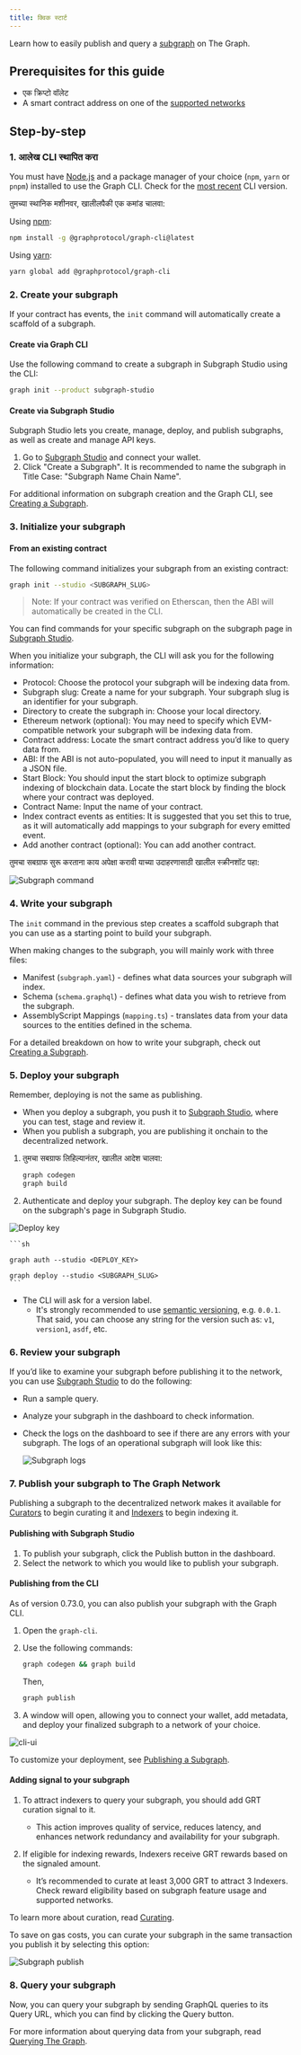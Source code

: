 ```yaml
---
title: क्विक स्टार्ट
---
```


Learn how to easily publish and query a [subgraph](/developing/developer-faqs/#1-what-is-a-subgraph) on The Graph.

## Prerequisites for this guide

- एक क्रिप्टो वॉलेट
- A smart contract address on one of the [supported networks](/developing/supported-networks/)

## Step-by-step

### 1. आलेख CLI स्थापित करा

You must have [Node.js](https://nodejs.org/) and a package manager of your choice (`npm`, `yarn` or `pnpm`) installed to use the Graph CLI. Check for the [most recent](https://github.com/graphprotocol/graph-tooling/releases?q=%40graphprotocol%2Fgraph-cli&expanded=true) CLI version.

तुमच्या स्थानिक मशीनवर, खालीलपैकी एक कमांड चालवा:

Using [npm](https://www.npmjs.com/):

```sh
npm install -g @graphprotocol/graph-cli@latest
```

Using [yarn](https://yarnpkg.com/):

```sh
yarn global add @graphprotocol/graph-cli
```

### 2. Create your subgraph

If your contract has events, the `init` command will automatically create a scaffold of a subgraph.

#### Create via Graph CLI

Use the following command to create a subgraph in Subgraph Studio using the CLI:

```sh
graph init --product subgraph-studio
```

#### Create via Subgraph Studio

Subgraph Studio lets you create, manage, deploy, and publish subgraphs, as well as create and manage API keys.

1. Go to [Subgraph Studio](https://thegraph.com/studio/) and connect your wallet.
2. Click "Create a Subgraph". It is recommended to name the subgraph in Title Case: "Subgraph Name Chain Name".

For additional information on subgraph creation and the Graph CLI, see [Creating a Subgraph](/developing/creating-a-subgraph).

### 3. Initialize your subgraph

#### From an existing contract

The following command initializes your subgraph from an existing contract:

```sh
graph init --studio <SUBGRAPH_SLUG>
```

> Note: If your contract was verified on Etherscan, then the ABI will automatically be created in the CLI.

You can find commands for your specific subgraph on the subgraph page in [Subgraph Studio](https://thegraph.com/studio/).

When you initialize your subgraph, the CLI will ask you for the following information:

- Protocol: Choose the protocol your subgraph will be indexing data from.
- Subgraph slug: Create a name for your subgraph. Your subgraph slug is an identifier for your subgraph.
- Directory to create the subgraph in: Choose your local directory.
- Ethereum network (optional): You may need to specify which EVM-compatible network your subgraph will be indexing data from.
- Contract address: Locate the smart contract address you’d like to query data from.
- ABI: If the ABI is not auto-populated, you will need to input it manually as a JSON file.
- Start Block: You should input the start block to optimize subgraph indexing of blockchain data. Locate the start block by finding the block where your contract was deployed.
- Contract Name: Input the name of your contract.
- Index contract events as entities: It is suggested that you set this to true, as it will automatically add mappings to your subgraph for every emitted event.
- Add another contract (optional): You can add another contract.

तुमचा सबग्राफ सुरू करताना काय अपेक्षा करावी याच्या उदाहरणासाठी खालील स्क्रीनशॉट पहा:

![Subgraph command](/img/subgraph-init-example.png)

### 4. Write your subgraph

The `init` command in the previous step creates a scaffold subgraph that you can use as a starting point to build your subgraph.

When making changes to the subgraph, you will mainly work with three files:

- Manifest (`subgraph.yaml`) - defines what data sources your subgraph will index.
- Schema (`schema.graphql`) - defines what data you wish to retrieve from the subgraph.
- AssemblyScript Mappings (`mapping.ts`) - translates data from your data sources to the entities defined in the schema.

For a detailed breakdown on how to write your subgraph, check out [Creating a Subgraph](/developing/creating-a-subgraph/).

### 5. Deploy your subgraph

Remember, deploying is not the same as publishing.

- When you deploy a subgraph, you push it to [Subgraph Studio](https://thegraph.com/studio/), where you can test, stage and review it.
- When you publish a subgraph, you are publishing it onchain to the decentralized network.

1. तुमचा सबग्राफ लिहिल्यानंतर, खालील आदेश चालवा:

   ```sh
   graph codegen
   graph build
   ```

2. Authenticate and deploy your subgraph. The deploy key can be found on the subgraph's page in Subgraph Studio.

![Deploy key](/img/subgraph-studio-deploy-key.jpg)

````
```sh

graph auth --studio <DEPLOY_KEY>

graph deploy --studio <SUBGRAPH_SLUG>
```
````

- The CLI will ask for a version label.
  - It's strongly recommended to use [semantic versioning](https://semver.org/), e.g. `0.0.1`. That said, you can choose any string for the version such as: `v1`, `version1`, `asdf`, etc.

### 6. Review your subgraph

If you’d like to examine your subgraph before publishing it to the network, you can use [Subgraph Studio](https://thegraph.com/studio/) to do the following:

- Run a sample query.
- Analyze your subgraph in the dashboard to check information.
- Check the logs on the dashboard to see if there are any errors with your subgraph. The logs of an operational subgraph will look like this:

  ![Subgraph logs](/img/subgraph-logs-image.png)

### 7. Publish your subgraph to The Graph Network

Publishing a subgraph to the decentralized network makes it available for [Curators](/network/curating/) to begin curating it and [Indexers](/network/indexing/) to begin indexing it.

#### Publishing with Subgraph Studio

1. To publish your subgraph, click the Publish button in the dashboard.
2. Select the network to which you would like to publish your subgraph.

#### Publishing from the CLI

As of version 0.73.0, you can also publish your subgraph with the Graph CLI.

1. Open the `graph-cli`.

2. Use the following commands:

   ```sh
   graph codegen && graph build
   ```

   Then,

   ```sh
   graph publish
   ```

3. A window will open, allowing you to connect your wallet, add metadata, and deploy your finalized subgraph to a network of your choice.

![cli-ui](/img/cli-ui.png)

To customize your deployment, see [Publishing a Subgraph](/publishing/publishing-a-subgraph/).

#### Adding signal to your subgraph

1. To attract indexers to query your subgraph, you should add GRT curation signal to it.

   - This action improves quality of service, reduces latency, and enhances network redundancy and availability for your subgraph.

2. If eligible for indexing rewards, Indexers receive GRT rewards based on the signaled amount.

   - It’s recommended to curate at least 3,000 GRT to attract 3 Indexers. Check reward eligibility based on subgraph feature usage and supported networks.

To learn more about curation, read [Curating](/network/curating/).

To save on gas costs, you can curate your subgraph in the same transaction you publish it by selecting this option:

![Subgraph publish](/img/studio-publish-modal.png)

### 8. Query your subgraph

Now, you can query your subgraph by sending GraphQL queries to its Query URL, which you can find by clicking the Query button.

For more information about querying data from your subgraph, read [Querying The Graph](/querying/querying-the-graph/).
